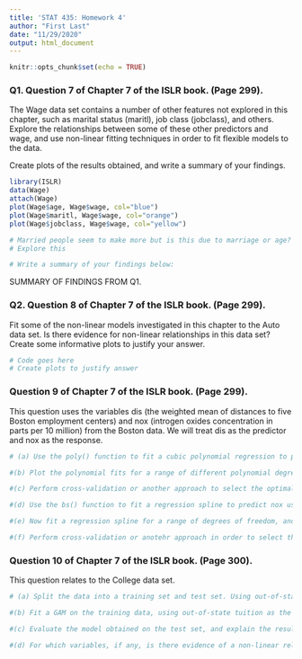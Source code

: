 ```yaml
---
title: 'STAT 435: Homework 4'
author: "First Last"
date: "11/29/2020"
output: html_document
---
```


```r
knitr::opts_chunk$set(echo = TRUE)
```

### Q1. Question 7 of Chapter 7 of the ISLR book. (Page 299).
The Wage data set contains a number of other features not explored in this chapter, such as marital status (maritl), job class (jobclass), and others. Explore the relationships between some of these other predictors and wage, and use non-linear fitting techniques in order to fit flexible models to the data.

Create plots of the results obtained, and write a summary of your findings.
```r
library(ISLR)
data(Wage)
attach(Wage)
plot(Wage$age, Wage$wage, col="blue")
plot(Wage$maritl, Wage$wage, col="orange")
plot(Wage$jobclass, Wage$wage, col="yellow")

# Married people seem to make more but is this due to marriage or age?
# Explore this

# Write a summary of your findings below:

```
SUMMARY OF FINDINGS FROM Q1.


### Q2. Question 8 of Chapter 7 of the ISLR book. (Page 299).
Fit some of the non-linear models investigated in this chapter to the Auto data set. Is there evidence for non-linear relationships in this data set? Create some informative plots to justify your answer.
```r
# Code goes here
# Create plots to justify answer

```


### Question 9 of Chapter 7 of the ISLR book. (Page 299).
This question uses the variables dis (the weighted mean of distances to five Boston employment centers) and nox (introgen oxides concentration in parts per 10 million) from the Boston data. We will treat dis as the predictor and nox as the response.
```r
# (a) Use the poly() function to fit a cubic polynomial regression to predict nox using dis. Report the regression output, and plot the resulting data and polynomial fits.

#(b) Plot the polynomial fits for a range of different polynomial degrees (say, from 1 to 10), and report the associated residual sum of squares.

#(c) Perform cross-validation or another approach to select the optimal degree for the polynomial, and explain your results.

#(d) Use the bs() function to fit a regression spline to predict nox using dis. Report the output for the fit using four degrees of freedom. How did you choose the knots? Plot the resulting fit.

#(e) Now fit a regression spline for a range of degrees of freedom, and plot the resulting fits and report the resulting RSS. Describe the results obtained.

#(f) Perform cross-validation or anotehr approach in order to select the best degrees of freedom for a regression spline of thuis data. Describe your results.
```


### Question 10 of Chapter 7 of the ISLR book. (Page 300).
This question relates to the College data set.
```r
# (a) Split the data into a training set and test set. Using out-of-state tuition as the response and the other variables as the predictors, preform forward stepwise selection on the training set in order to identify a satisfactory model that uses just a subset of the predictors.

#(b) Fit a GAM on the training data, using out-of-state tuition as the response and the features selected in the previous step as the predictors. Plot the results, and explain your feelings.

#(c) Evaluate the model obtained on the test set, and explain the results obtained.

#(d) For which variables, if any, is there evidence of a non-linear relationship with the response?
```

